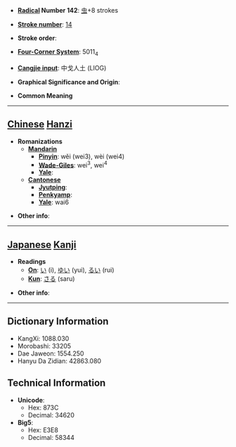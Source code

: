 * '''[[Wiktionary:Chinese radical index| Radical]] Number 142''': [[Wiktionary:Chinese radical index 虫|虫]]+8 strokes

* '''[[Wiktionary:Chinese total strokes index|Stroke number]]''': [[Wiktionary:Chinese total strokes index 14|14]]

* '''Stroke order''': 

* '''[[Wiktionary:Chinese four corner index|Four-Corner System]]''': 5011<sub>4</sub>

* '''[[Wiktionary:Chinese Cangjie index|Cangjie input]]''': 中戈人土 (LIOG)

* '''Graphical Significance and Origin''': 

* '''Common Meaning'''

----

== [[Chinese]] [[Hanzi]] ==

* '''Romanizations'''
** '''[[Mandarin]]'''
*** '''[[Pinyin]]''': wěi (wei3), wèi (wei4)
*** '''[[Wade-Giles]]''': wei<sup>3</sup>, wei<sup>4</sup>
*** '''[[Yale]]''': 
** '''[[Cantonese]]'''
*** '''[[Jyutping]]''':
*** '''[[Penkyamp]]''': 
*** '''[[Yale]]''': wai6

* '''Other info''': 

----

== [[Japanese]] [[Kanji]] ==

* '''Readings'''
** '''[[On]]''': [[い]] (i), [[ゆい]] (yui), [[るい]] (rui)
** '''[[Kun]]''': [[さる]] (saru)

* '''Other info''':  

----

== Dictionary Information ==

* KangXi: 1088.030
* Morobashi: 33205
* Dae Jaweon: 1554.250
* Hanyu Da Zidian: 42863.080

== Technical Information ==

* '''Unicode''':
** Hex: 873C
** Decimal: 34620
* '''Big5''':
** Hex: E3E8
** Decimal: 58344